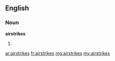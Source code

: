 ==English==

===Noun===
'''airstrikes'''

# {{plural of|airstrike}}

[[ar:airstrikes]]
[[fr:airstrikes]]
[[mg:airstrikes]]
[[my:airstrikes]]